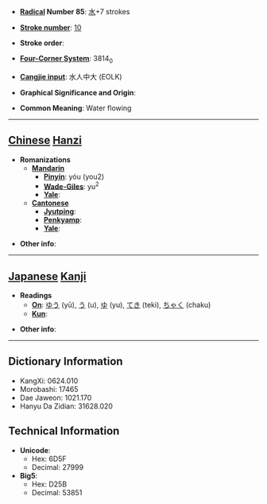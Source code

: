 * '''[[Wiktionary:Chinese radical index| Radical]] Number 85''': [[Wiktionary:Chinese radical index 水|水]]+7 strokes

* '''[[Wiktionary:Chinese total strokes index|Stroke number]]''': [[Wiktionary:Chinese total strokes index 10|10]]

* '''Stroke order''': 

* '''[[Wiktionary:Chinese four corner index|Four-Corner System]]''': 3814<sub>0</sub>

* '''[[Wiktionary:Chinese Cangjie index|Cangjie input]]''': 水人中大 (EOLK)

* '''Graphical Significance and Origin''': 

* '''Common Meaning''': Water flowing

----

== [[Chinese]] [[Hanzi]] ==

* '''Romanizations'''
** '''[[Mandarin]]'''
*** '''[[Pinyin]]''': yóu (you2)
*** '''[[Wade-Giles]]''': yu<sup>2</sup>
*** '''[[Yale]]''': 
** '''[[Cantonese]]'''
*** '''[[Jyutping]]''':
*** '''[[Penkyamp]]''': 
*** '''[[Yale]]''': 

* '''Other info''': 

----

== [[Japanese]] [[Kanji]] ==

* '''Readings'''
** '''[[On]]''': [[ゆう]] (yū), [[う]] (u), [[ゆ]] (yu), [[てき]] (teki), [[ちゃく]] (chaku)
** '''[[Kun]]''': 

* '''Other info''':  

----

== Dictionary Information ==

* KangXi: 0624.010
* Morobashi: 17465
* Dae Jaweon: 1021.170
* Hanyu Da Zidian: 31628.020

== Technical Information ==

* '''Unicode''':
** Hex: 6D5F
** Decimal: 27999
* '''Big5''':
** Hex: D25B
** Decimal: 53851